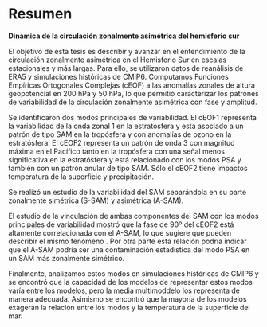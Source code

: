 # Resumen {.unnumbered}

**Dinámica de la circulación zonalmente asimétrica del hemisferio sur**

El objetivo de esta tesis es describir y avanzar en el entendimiento de la circulación zonalmente asimétrica en el Hemisferio Sur en escalas estacionales y más largas.
Para ello, se utilizaron datos de reanálisis de ERA5 y simulaciones históricas de CMIP6.
Computamos Funciones Empíricas Ortogonales Complejas (cEOF) a las anomalías zonales de altura geopotencial en 200 hPa y 50 hPa, lo que permitió caracterizar los patrones de variabilidad de la circulación zonalmente asimétrica con fase y amplitud.

Se identificaron dos modos principales de variabilidad.
El cEOF1 representa la variabilidad de la onda zonal 1 en la estratosfera y está asociado a un patrón de tipo SAM en la tropósfera y con anomalías de ozono en la estratósfera.
El cEOF2 representa un patrón de onda 3 con magnitud máxima en el Pacífico tanto en la tropósfera con una señal menos significativa en la estratósfera y está relacionado con los modos PSA y también con un patrón anular de tipo SAM.
Sólo el cEOF2 tiene impactos temperatura de la superficie y precipitación.

Se realizó un estudio de la variabilidad del SAM separándola en su parte zonalmente simétrica (S-SAM) y asimétrica (A-SAM).

El estudio de la vinculación de ambas componentes del SAM con los modos principales de variabilidad mostró que la fase de 90º del cEOF2 está altamente correlacionada con el A-SAM, lo que sugiere que pueden describir el mismo fenómeno .
Por otra parte esta relación podría indicar que el A-SAM podría ser una contaminación estadística del modo PSA en un SAM más zonalmente simétrico.

Finalmente, analizamos estos modos en simulaciones históricas de CMIP6 y se encontró que la capacidad de los modelos de representar estos modos varía entre los modelos, pero la media multimoddelo los representa de manera adecuada.
Asimismo se encontró que la mayoría de los modelos exageran la relación entre los modos y la temperatura de la superficie del mar.
